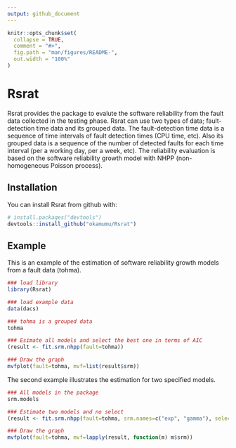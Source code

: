 ```yaml
---
output: github_document
---
```


<!-- README.md is generated from README.Rmd. Please edit that file -->

```r
knitr::opts_chunk$set(
  collapse = TRUE,
  comment = "#>",
  fig.path = "man/figures/README-",
  out.width = "100%"
)
```
# Rsrat

Rsrat provides the package to evalute the software reliability from the fault data collected in the testing phase. Rsrat can use two types of data; fault-detection time data and its grouped data. The fault-detection time data is a sequence of time intervals of fault detection times (CPU time, etc). Also its grouped data is a sequence of the number of detected faults for each time interval (per a working day, per a week, etc). The reliability evaluation is based on the software reliability growth model with NHPP (non-homogeneous Poisson process). 

## Installation

You can install Rsrat from github with:

```r
# install.packages("devtools")
devtools::install_github("okamumu/Rsrat")
```

## Example

This is an example of the estimation of software reliability growth models from a fault data (tohma). 

```r
### load library
library(Rsrat)

### load example data
data(dacs)

### tohma is a grouped data
tohma

### Esimate all models and select the best one in terms of AIC
(result <- fit.srm.nhpp(fault=tohma))

### Draw the graph 
mvfplot(fault=tohma, mvf=list(result$srm))
```

The second example illustrates the estimation for two specified models.

```r
### All models in the package
srm.models

### Estimate two models and no select
(result <- fit.srm.nhpp(fault=tohma, srm.names=c("exp", "gamma"), selection=NULL))

### Draw the graph
mvfplot(fault=tohma, mvf=lapply(result, function(m) m$srm))
```
